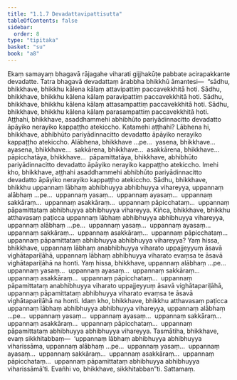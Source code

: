 ```yaml
---
title: "1.1.7 Devadattavipattisutta"
tableOfContents: false
sidebar:
  order: 8
type: "tipitaka"
basket: "su"
book: "a8"
---
```



<DynamicBreadcrumb />

<Division number="7" book="a8">

<Paragraph number="49" book="a8">
Ekaṃ samayaṃ bhagavā rājagahe viharati gijjhakūṭe pabbate acirapakkante devadatte. Tatra bhagavā devadattaṃ ārabbha bhikkhū āmantesi—  “sādhu, bhikkhave, bhikkhu kālena kālaṃ attavipattiṃ paccavekkhitā hoti. Sādhu, bhikkhave, bhikkhu kālena kālaṃ paravipattiṃ paccavekkhitā hoti. Sādhu, bhikkhave, bhikkhu kālena kālaṃ attasampattiṃ paccavekkhitā hoti. Sādhu, bhikkhave, bhikkhu kālena kālaṃ parasampattiṃ paccavekkhitā hoti. Aṭṭhahi, bhikkhave, asaddhammehi abhibhūto pariyādinnacitto devadatto āpāyiko nerayiko kappaṭṭho atekiccho.
</Paragraph>

<Paragraph number="50" book="a8">
Katamehi aṭṭhahi? Lābhena hi, bhikkhave, abhibhūto pariyādinnacitto devadatto āpāyiko nerayiko kappaṭṭho atekiccho. Alābhena, bhikkhave …pe…  yasena, bhikkhave…  ayasena, bhikkhave…  sakkārena, bhikkhave…  asakkārena, bhikkhave…  pāpicchatāya, bhikkhave…  pāpamittatāya, bhikkhave, abhibhūto pariyādinnacitto devadatto āpāyiko nerayiko kappaṭṭho atekiccho. Imehi kho, bhikkhave, aṭṭhahi asaddhammehi abhibhūto pariyādinnacitto devadatto āpāyiko nerayiko kappaṭṭho atekiccho.
</Paragraph>

<Paragraph number="51" book="a8">
Sādhu, bhikkhave, bhikkhu uppannaṃ lābhaṃ abhibhuyya abhibhuyya vihareyya, uppannaṃ alābhaṃ …pe…  uppannaṃ yasaṃ…  uppannaṃ ayasaṃ…  uppannaṃ sakkāraṃ…  uppannaṃ asakkāraṃ…  uppannaṃ pāpicchataṃ…  uppannaṃ pāpamittataṃ abhibhuyya abhibhuyya vihareyya.
</Paragraph>

<Paragraph number="52" book="a8">
Kiñca, bhikkhave, bhikkhu atthavasaṃ paṭicca uppannaṃ lābhaṃ abhibhuyya abhibhuyya vihareyya, uppannaṃ alābhaṃ …pe…  uppannaṃ yasaṃ…  uppannaṃ ayasaṃ…  uppannaṃ sakkāraṃ…  uppannaṃ asakkāraṃ…  uppannaṃ pāpicchataṃ…  uppannaṃ pāpamittataṃ abhibhuyya abhibhuyya vihareyya?
</Paragraph>

<Paragraph number="53" book="a8">
Yaṃ hissa, bhikkhave, uppannaṃ lābhaṃ anabhibhuyya viharato uppajjeyyuṃ āsavā vighātapariḷāhā, uppannaṃ lābhaṃ abhibhuyya viharato evaṃsa te āsavā vighātapariḷāhā na honti. Yaṃ hissa, bhikkhave, uppannaṃ alābhaṃ …pe…  uppannaṃ yasaṃ…  uppannaṃ ayasaṃ…  uppannaṃ sakkāraṃ…  uppannaṃ asakkāraṃ…  uppannaṃ pāpicchataṃ…  uppannaṃ pāpamittataṃ anabhibhuyya viharato uppajjeyyuṃ āsavā vighātapariḷāhā, uppannaṃ pāpamittataṃ abhibhuyya viharato evaṃsa te āsavā vighātapariḷāhā na honti. Idaṃ kho, bhikkhave, bhikkhu atthavasaṃ paṭicca uppannaṃ lābhaṃ abhibhuyya abhibhuyya vihareyya, uppannaṃ alābhaṃ …pe…  uppannaṃ yasaṃ…  uppannaṃ ayasaṃ…  uppannaṃ sakkāraṃ…  uppannaṃ asakkāraṃ…  uppannaṃ pāpicchataṃ…  uppannaṃ pāpamittataṃ abhibhuyya abhibhuyya vihareyya.
</Paragraph>

<Paragraph number="54" book="a8">
Tasmātiha, bhikkhave, evaṃ sikkhitabbaṃ—  ‘uppannaṃ lābhaṃ abhibhuyya abhibhuyya viharissāma, uppannaṃ alābhaṃ …pe…  uppannaṃ yasaṃ…  uppannaṃ ayasaṃ…  uppannaṃ sakkāraṃ…  uppannaṃ asakkāraṃ…  uppannaṃ pāpicchataṃ…  uppannaṃ pāpamittataṃ abhibhuyya abhibhuyya viharissāmā’ti. Evañhi vo, bhikkhave, sikkhitabban”ti.

</Paragraph>
</Division>

<Paragraph number="55" type="center" book="a8">
Sattamaṃ.
</Paragraph>